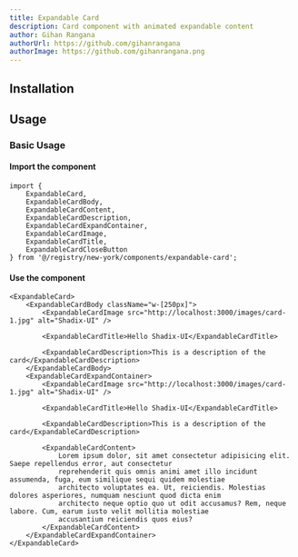```yaml
---
title: Expandable Card
description: Card component with animated expandable content
author: Gihan Rangana
authorUrl: https://github.com/gihanrangana
authorImage: https://github.com/gihanrangana.png
---
```


<ComponentPreview name="expandable-card-demo" />

## Installation

<InstalationDocs name="expandable-card" filepath="components/ui" />

## Usage

### Basic Usage

#### Import the component

```tsx
import {
    ExpandableCard,
    ExpandableCardBody,
    ExpandableCardContent,
    ExpandableCardDescription,
    ExpandableCardExpandContainer,
    ExpandableCardImage,
    ExpandableCardTitle,
    ExpandableCardCloseButton
} from '@/registry/new-york/components/expandable-card';
```

#### Use the component

```tsx
<ExpandableCard>
    <ExpandableCardBody className="w-[250px]">
        <ExpandableCardImage src="http://localhost:3000/images/card-1.jpg" alt="Shadix-UI" />

        <ExpandableCardTitle>Hello Shadix-UI</ExpandableCardTitle>

        <ExpandableCardDescription>This is a description of the card</ExpandableCardDescription>
    </ExpandableCardBody>
    <ExpandableCardExpandContainer>
        <ExpandableCardImage src="http://localhost:3000/images/card-1.jpg" alt="Shadix-UI" />

        <ExpandableCardTitle>Hello Shadix-UI</ExpandableCardTitle>

        <ExpandableCardDescription>This is a description of the card</ExpandableCardDescription>

        <ExpandableCardContent>
            Lorem ipsum dolor, sit amet consectetur adipisicing elit. Saepe repellendus error, aut consectetur
            reprehenderit quis omnis animi amet illo incidunt assumenda, fuga, eum similique sequi quidem molestiae
            architecto voluptates ea. Ut, reiciendis. Molestias dolores asperiores, numquam nesciunt quod dicta enim
            architecto neque optio quo ut odit accusamus? Rem, neque labore. Cum, earum iusto velit mollitia molestiae
            accusantium reiciendis quos eius?
        </ExpandableCardContent>
    </ExpandableCardExpandContainer>
</ExpandableCard>
```
